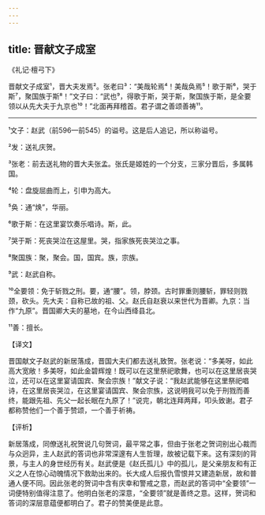 ```yaml
---
---
---
```

title: 晋献文子成室
---




《礼记·檀弓下》

晋献文子成室¹，晋大夫发焉²。张老曰³：“美哉轮焉⁴！美哉奂焉⁵！歌于斯⁶，哭于斯⁷，聚国族于斯⁸！”文子曰：“武也⁹，得歌于斯，哭于斯，聚国族于斯，是全要领以从先大夫于九京也¹⁰！”北面再拜稽首。君子谓之善颂善祷¹¹。



***



¹文子：赵武（前596—前545）的谥号。这是后人追记，所以称谥号。

²发：送礼庆贺。

³张老：前去送礼物的晋大夫张孟。张氏是姬姓的一个分支，三家分晋后，多属韩国。

⁴轮：盘旋屈曲而上，引申为高大。

⁵奂：通“焕”，华丽。

⁶歌于斯：在这里宴饮奏乐唱诗。斯，此。

⁷哭于斯：死丧哭泣在这屋里。哭，指家族死丧哭泣之事。

⁸聚国族：聚，聚会。国，国宾。族，宗族。

⁹武：赵武自称。

¹⁰全要领：免于斩戮之刑。要，通“腰”。领，脖颈。古时罪重则腰斩，罪轻则戮颈，砍头。先大夫：自称已故的祖、父。赵氏自赵衰以来世代为晋卿。九京：当作“九原”。晋国卿大夫的墓地，在今山西绛县北。

¹¹善：擅长。

【译文】

晋国献文子赵武的新居落成，晋国大夫们都去送礼致贺。张老说：“多美呀，如此高大宽敞！多美呀，如此金碧辉煌！既可以在这里祭祀歌舞，也可以在这里居丧哭泣，还可以在这里宴请国宾、聚会宗族！”献文子说：“我赵武能够在这里祭祀唱诗，在这里居丧哭泣，在这里宴请国宾、聚会宗族，这说明我可以免于刑戮而善终，能跟先祖、先父一起长眠在九原了！”说完，朝北连拜两拜，叩头致谢。君子都称赞他们一个善于赞颂，一个善于祈祷。

【评析】

新居落成，同僚送礼祝贺说几句贺词，最平常之事，但由于张老之贺词别出心裁而与众迥异，主人赵武的答词也非常深邃有人生哲理，故被记载下来。这有深刻的背景，与主人的身世经历有关。赵武便是《赵氏孤儿》中的孤儿，是父亲朋友和有正义之人在惊心动魄情况下救助出来的。长大成人后报仇雪恨并又建造新居，故和普通人便不同。因此张老的贺词中含有庆幸和警戒之意，而赵武的答词中“全要领”一词便特别值得注意了。他明白张老的深意，“全要领”就是善终之意。这样，贺词和答词的深层意蕴便都明白了。君子的赞美便是此意。